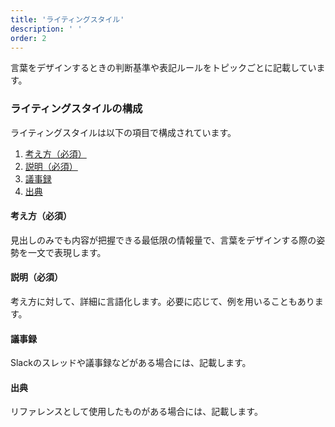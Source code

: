 ```yaml
---
title: 'ライティングスタイル'
description: ' '
order: 2
---
```


言葉をデザインするときの判断基準や表記ルールをトピックごとに記載しています。


<BasicConceptTable />

### ライティングスタイルの構成
ライティングスタイルは以下の項目で構成されています。

1. [考え方（必須）](#h4-0)
2. [説明（必須）](#h4-1)
3. [議事録](#h4-2)
4. [出典](#h4-3)

#### 考え方（必須）
見出しのみでも内容が把握できる最低限の情報量で、言葉をデザインする際の姿勢を一文で表現します。

#### 説明（必須）
考え方に対して、詳細に言語化します。必要に応じて、例を用いることもあります。

#### 議事録
Slackのスレッドや議事録などがある場合には、記載します。

#### 出典
リファレンスとして使用したものがある場合には、記載します。
